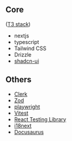 ## Core
([T3 stack](https://create.t3.gg/))
- nextjs
- typescript
- Tailwind CSS
- Drizzle
- [shadcn-ui](https://ui.shadcn.com/)

## Others
- [Clerk](https://clerk.com/)
- [Zod](https://zod.dev/)
- [playwright](https://playwright.dev/)
- [Vitest](https://vitest.dev/)
- [React Testing Library](https://testing-library.com/docs/react-testing-library/intro/)
- [i18next](https://www.i18next.com/)
- [Docusaurus](https://docusaurus.io/)
